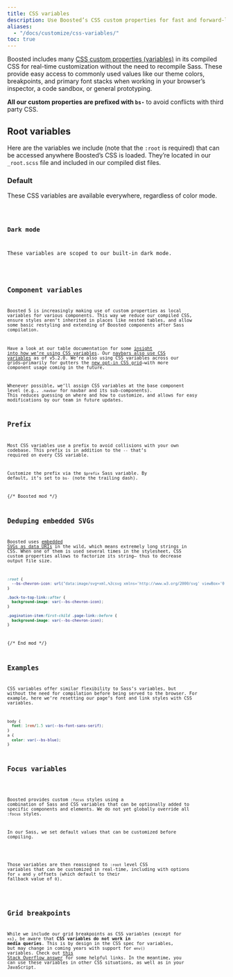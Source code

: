 ```yaml
---
title: CSS variables
description: Use Boosted’s CSS custom properties for fast and forward-looking design and development.
aliases:
  - "/docs/customize/css-variables/"
toc: true
---
```


Boosted includes many [CSS custom properties (variables)](https://developer.mozilla.org/en-US/docs/Web/CSS/Using_CSS_custom_properties) in its compiled CSS for real-time customization without the need to recompile Sass. These provide easy access to commonly used values like our theme colors, breakpoints, and primary font stacks when working in your browser’s inspector, a code sandbox, or general prototyping.

**All our custom properties are prefixed with `bs-`** to avoid conflicts with third party CSS.

## Root variables

Here are the variables we include (note that the `:root` is required) that can be accessed anywhere Boosted’s CSS is loaded. They’re located in our `_root.scss` file and included in our compiled dist files.

### Default

These CSS variables are available everywhere, regardless of color mode.

<Code lang="css" filePath="dist/css/boosted.css" fileMatch=":(root,\n\[data-bs-theme=light\] {[^}]*})" />

### Dark mode

These variables are scoped to our built-in dark mode.

<Code lang="css" filePath="dist/css/boosted.css" fileMatch="(\[data-bs-theme=dark\] {[^}]*})" />

## Component variables

Boosted 5 is increasingly making use of custom properties as local variables for various components. This way we reduce our compiled CSS, ensure styles aren’t inherited in places like nested tables, and allow some basic restyling and extending of Boosted components after Sass compilation.

Have a look at our table documentation for some [insight into how we’re using CSS variables]([[docsref:/content/tables#how-do-the-variants-and-accented-tables-work]]). Our [navbars also use CSS variables]([[docsref:/components/navbar#css]]) as of v5.2.0. We’re also using CSS variables across our grids—primarily for gutters the [new opt-in CSS grid]([[docsref:/layout/css-grid]])—with more component usage coming in the future.

Whenever possible, we’ll assign CSS variables at the base component level (e.g., `.navbar` for navbar and its sub-components). This reduces guessing on where and how to customize, and allows for easy modifications by our team in future updates.

## Prefix

Most CSS variables use a prefix to avoid collisions with your own codebase. This prefix is in addition to the `--` that’s required on every CSS variable.

Customize the prefix via the `$prefix` Sass variable. By default, it’s set to `bs-` (note the trailing dash).

{/* Boosted mod */}
## Deduping embedded SVGs

Boosted uses [embedded SVGs as data URIs]([[docsref:/customize/overviews#csps-and-embedded-svgs]]) in the wild, which means extremely long strings in CSS. When one of them is used several times in the stylesheet, CSS custom properties allows to factorize its string— thus to decrease output file size.

```css
:root {
  --bs-chevron-icon: url("data:image/svg+xml,%3csvg xmlns='http://www.w3.org/2000/svg' viewBox='0 0 9 14'%3e%3cpath d='M9 2L7 0 0 7l7 7 2-2-5-5 5-5z'/%3e%3c/svg%3e");
}

.back-to-top-link::after {
  background-image: var(--bs-chevron-icon);
}

.pagination-item:first-child .page-link::before {
  background-image: var(--bs-chevron-icon);
}
```
{/* End mod */}

## Examples

CSS variables offer similar flexibility to Sass’s variables, but without the need for compilation before being served to the browser. For example, here we’re resetting our page’s font and link styles with CSS variables.

```css
body {
  font: 1rem/1.5 var(--bs-font-sans-serif);
}
a {
  color: var(--bs-blue);
}
```

## Focus variables

<AddedIn version="5.3.0"/>

Boosted provides custom `:focus` styles using a combination of Sass and CSS variables that can be optionally added to specific components and elements. We do not yet globally override all `:focus` styles.

In our Sass, we set default values that can be customized before compiling.

<ScssDocs name="focus-ring-variables" file="scss/_variables.scss" />

Those variables are then reassigned to `:root` level CSS variables that can be customized in real-time, including with options for `x` and `y` offsets (which default to their fallback value of `0`).

<ScssDocs name="root-focus-variables" file="scss/_root.scss" />

## Grid breakpoints

While we include our grid breakpoints as CSS variables (except for `xs`), be aware that **CSS variables do not work in media queries**. This is by design in the CSS spec for variables, but may change in coming years with support for `env()` variables. Check out [this Stack Overflow answer](https://stackoverflow.com/a/47212942) for some helpful links. In the meantime, you can use these variables in other CSS situations, as well as in your JavaScript.